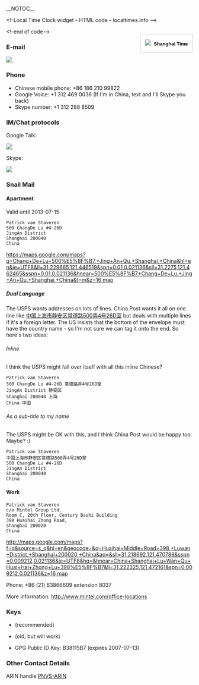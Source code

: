 __NOTOC__
<html><!-Local Time Clock widget - HTML code - localtimes.info --><div align="right" style="float: right;margin:15px 0px 0px 0px"><div align="center" style="width:140px;border:1px solid #ccc;background:#fff ;color: #fff ;font-weight:bold"><a style="padding:2px 1px;margin:2px 1px;font-size:13px;line-height:16px;font-family:arial;text-decoration:none;color:#000 ;" href="http://localtimes.info/Asia/China/Beijing/Beijing/"><img src="http://localtimes.info/images/countries/cn.png" border=0 style="border:0;margin:0;padding:0">&nbsp;&nbsp;Shanghai Time</a></div><script type="text/javascript" src="http://localtimes.info/clock.php?continent=Asia&country=China&city=Beijing&color=black-white&widget_number=1000"></script></div><!-end of code--></html>

===E-mail===
<html><img src="/util/textimage.php?text=trick.fancy-a.vanstaveren.us&size=10"></html>

===Phone===
* Chinese mobile phone: +86 186 210 99822
* Google Voice: +1 312 469 0036 (If I'm in China, text and I'll Skype you back)
* Skype number: +1 312 288 8509

===IM/Chat protocols===

Google Talk: <html><img src="/util/textimage.php?text=trickv.fancy-a.gmail.com&size=10"></html>

Skype: <html><img src="/util/textimage.php?text=patrick.van.staveren&size=10"></html>

===Snail Mail===

==== Apartment ====

Valid until 2013-07-15

 Patrick van Staveren
 500 ChangDe Lu #4-26D
 JingAn District
 Shanghai 200040
 China

[[https://maps.google.com/maps?q=Chang+De+Lu+500%E5%8F%B7,+Jing+An+Qu,+Shanghai,+China&hl=en&ie=UTF8&ll=31.229665,121.446519&spn=0.01,0.021136&sll=31.2275,121.462465&sspn=0.01,0.021136&hnear=500%E5%8F%B7+Chang+De+Lu,+Jing+An+Qu,+Shanghai,+China&t=m&z=16 map]]

===== Dual Language =====

The USPS wants addresses on lots of lines.  China Post wants it all on one line like [http://translate.google.com/?source=osdd#auto|auto|%E4%B8%AD%E5%9B%BD%E4%B8%8A%E6%B5%B7%E5%B8%82%E9%9D%99%E5%AE%89%E5%8C%BA%E5%B8%B8%E5%BE%B7%E8%B7%AF500%E5%BC%844%E5%8F%B726D%E5%AE%A4 中国上海市静安区常德路500弄4号26D室] but deals with multiple lines if it's a foreign letter.  The US insists that the bottom of the envelope must have the country name - so I'm not sure we can tag it onto the end.  So here's two ideas:

====== Inline ======
I think the USPS might fall over itself with all this inline Chinese?
 Patrick van Staveren
 500 ChangDe Lu #4-26D 常德路弄4号26D室
 JingAn District 静安区
 Shanghai 200040 上海
 China 中国
====== As a sub-title to my name ======
The USPS might be OK with this, and I think China Post would be happy too. Maybe? :)
 Patrick van Staveren
 中国上海市静安区常德路500弄4号26D室
 500 ChangDe Lu #4-26D
 JingAn District
 Shanghai 200040
 China

====Work====
 Patrick van Staveren
 c/o Mintel Group Ltd.
 Room C, 20th Floor, Century Bashi Building
 398 Huaihai Zhong Road,
 Shanghai 200020
 China
[[http://maps.google.com/maps?f=q&source=s_q&hl=en&geocode=&q=Huaihai+Middle+Road+398,+Luwan+District,+Shanghai+200020,+China&aq=&sll=31.218692,121.470788&sspn=0.009212,0.021136&ie=UTF8&hq=&hnear=China+Shanghai+Lu+Wan+Qu+Huai+Hai+Zhong+Lu+398%E5%8F%B7&ll=31.222325,121.472161&spn=0.009212,0.021136&z=16 map]]

Phone: +86 (21) 63866609 extension 8037

More information: http://www.mintel.com/office-locations

===Keys===
* {{file|Id_rsa.pub|SSH RSAv2 Public Key}} (recommended)
* {{file|Id_dsa.pub|SSH DSA Public Key}} (old, but will work)
* GPG Public ID Key: B38115B7 (expires 2007-07-13)

===Other Contact Details===
ARIN handle [http://whois.arin.net/rest/poc/PNVS-ARIN PNVS-ARIN]